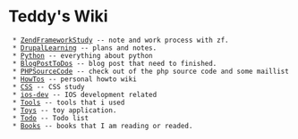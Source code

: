 = Teddy's Wiki =
  * [[ZendFrameworkStudy]] -- note and work process with zf.
  * [[DrupalLearning]] -- plans and notes.
  * [[Python]] -- everything about python
  * [[BlogPostToDos]] -- blog post that need to finished.
  * [[PHPSourceCode]] -- check out of the php source code and some maillist
  * [[HowTos]] -- personal howto wiki
  * [[CSS]] -- CSS study
  * [[ios-dev]] -- IOS development related
  * [[Tools]] -- tools that i used
  * [[Toys]] -- toy application.
  * [[Todo]] -- Todo list
  * [[Books]] -- books that I am reading or readed.
